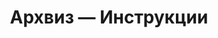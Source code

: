 ---
title: Архвиз — Инструкции
description: Get started building your docs site with Starlight.
template: doc
hero:
  tagline: "Избранное:"
  image:
    file: ../../assets/img/screen.png
  actions:
    - text: Экспорт 3d модели из Archicad в 3ds max
      link: /archviz/export-import/
      icon: right-arrow
    - text: Настройка материалов в Corona Render
      link: /archviz/materials/
      icon: right-arrow
---
